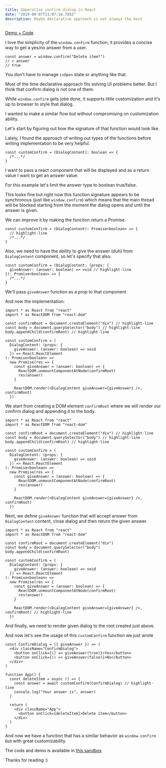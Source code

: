 ```yaml
---
title: Imperative confirm dialog in React
date: "2019-09-07T11:07:16.785Z"
description: Maybe declarative approach is not always the best
---
```


[Demo + Code](https://codesandbox.io/s/jolly-meadow-gb2dz)

I love the simplicity of the `window.confirm` function, it provides a concise way to get a yes/no answer from a user.

```tsx
const answer = window.confirm("Delete item?")
// > answer
// true
```

You don't have to manage `isOpen` state or anything like that.

Most of the time declarative approach fits solving UI problems better. But I think that confirm dialog is not one of them.

While `window.confirm` gets jobe done, it supports little customization and it's up to browser to style that dialog.

I wanted to make a similar flow but without compromising on customization ability.

Let's start by figuring out how the signature of that function would look like.

Lately, I found the approach of writing out types of the functions before writing implementation to be very helpful.

```tsx
const customConfirm = (DialogContent): boolean => {
  /*...*/
}
```

I want to pass a react component that will be displayed and as a return value I want to get an answer value.

For this example let's limit the answer type to boolean true/false.

This looks fine but right now this function signature appears to be synchronous (just like `window.confirm`) which means
that the main thread will be blocked starting from the moment the dialog opens and until the answer is given.

We can improve it by making the function return a Promise.

```tsx
const customConfirm = (DialogContent): Promise<boolean> => {
  // highlight-line
  /*...*/
}
```

Also, we need to have the ability to give the answer (duh) from `DialogContent` component, so let's specify that also.

```tsx
const customConfirm = (DialogContent: (props: {
  giveAnswer: (answer: boolean) => void // highlight-line
}): Promise<boolean> => {
  /*...*/
}
```

We'll pass `giveAnswer` function as a prop to that component

And now the implementation:

```tsx
import * as React from "react"
import * as ReactDOM from "react-dom"

const confirmRoot = document.createElement("div") // highlight-line
const body = document.querySelector("body") // highlight-line
body.appendChild(confirmRoot) // highlight-line

const customConfirm = (
  DialogContent: (props: {
    giveAnswer: (answer: boolean) => void
  }) => React.ReactElement
): Promise<boolean> =>
  new Promise(res => {
    const giveAnswer = (answer: boolean) => {
      ReactDOM.unmountComponentAtNode(confirmRoot)
      res(answer)
    }

    ReactDOM.render(<DialogContent giveAnswer={giveAnswer} />, confirmRoot)
  })
```

We start from creating a DOM element `confirmRoot` where we will render our confirm dialog and appending it to the body.

```tsx
import * as React from "react"
import * as ReactDOM from "react-dom"

const confirmRoot = document.createElement("div") // highlight-line
const body = document.querySelector("body") // highlight-line
body.appendChild(confirmRoot) // highlight-line

const customConfirm = (
  DialogContent: (props: {
    giveAnswer: (answer: boolean) => void
  }) => React.ReactElement
): Promise<boolean> =>
  new Promise(res => {
    const giveAnswer = (answer: boolean) => {
      ReactDOM.unmountComponentAtNode(confirmRoot)
      res(answer)
    }

    ReactDOM.render(<DialogContent giveAnswer={giveAnswer} />, confirmRoot)
  })
```

Next, we define `giveAnswer` function that will accept answer from `DialogContent` content, close dialog and then return the given answer.

```tsx
import * as React from "react"
import * as ReactDOM from "react-dom"

const confirmRoot = document.createElement("div")
const body = document.querySelector("body")
body.appendChild(confirmRoot)

const customConfirm = (
  DialogContent: (props: {
    giveAnswer: (answer: boolean) => void
  }) => React.ReactElement
): Promise<boolean> =>
  new Promise(res => {
    const giveAnswer = (answer: boolean) => {
      ReactDOM.unmountComponentAtNode(confirmRoot)
      res(answer)
    }

    ReactDOM.render(<DialogContent giveAnswer={giveAnswer} />, confirmRoot) // highlight-line
  })
```

And finally, we need to render given dialog to the root created just above.

And now let's see the usage of this `customConfirm` function we just wrote

```tsx
const ConfirmDialog = ({ giveAnswer }) => (
  <div className="ConfirmDialog">
    <button onClick={() => giveAnswer(true)}>Yes</button>
    <button onClick={() => giveAnswer(false)}>No</button>
  </div>
)

function App() {
  const deleteItem = async () => {
    const answer = await customConfirm(ConfirmDialog) // highlight-line
    console.log("Your answer is", answer)
  }

  return (
    <div className="App">
      <button onClick={deleteItem}>Delete item</button>
    </div>
  )
}
```

And now we have a function that has a similar behavior as `window.confirm` but with great customizability.

The code and demo is available in [this sandbox](https://codesandbox.io/s/jolly-meadow-gb2dz)

Thanks for reading :)

